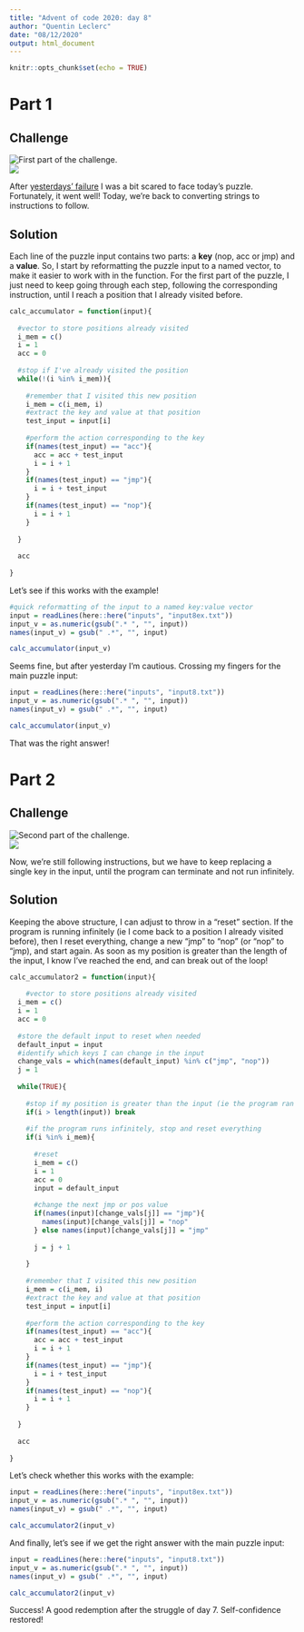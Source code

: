 ```yaml
---
title: "Advent of code 2020: day 8"
author: "Quentin Leclerc"
date: "08/12/2020"
output: html_document
---
```


```r
knitr::opts_chunk$set(echo = TRUE)
```

# Part 1

## Challenge

![First part of the challenge.](../img/day8a1.jpg)\
![](../img/day8a2.jpg)\

After [yesterdays' failure](https://htmlpreview.github.io/?https://github.com/qleclerc/adventofcode20/blob/master/reports/day7.html) I was a bit scared to face today's puzzle. Fortunately, it went
well! Today, we're back to converting strings to instructions to follow.

## Solution

Each line of the puzzle input contains two parts: a **key** (nop, acc or jmp) and
a **value**. So, I start by reformatting the puzzle input to a named vector, to
make it easier to work with in the function. For the first part of the puzzle, I
just need to keep going through each step, following the corresponding instruction,
until I reach a position that I already visited before.

```r

calc_accumulator = function(input){
  
  #vector to store positions already visited
  i_mem = c()
  i = 1
  acc = 0
  
  #stop if I've already visited the position
  while(!(i %in% i_mem)){
    
    #remember that I visited this new position
    i_mem = c(i_mem, i)
    #extract the key and value at that position
    test_input = input[i]
    
    #perform the action corresponding to the key
    if(names(test_input) == "acc"){
      acc = acc + test_input
      i = i + 1
    }
    if(names(test_input) == "jmp"){
      i = i + test_input
    }
    if(names(test_input) == "nop"){
      i = i + 1
    }
    
  }
  
  acc
  
}

```

Let's see if this works with the example!

```r

#quick reformatting of the input to a named key:value vector
input = readLines(here::here("inputs", "input8ex.txt"))
input_v = as.numeric(gsub(".* ", "", input))
names(input_v) = gsub(" .*", "", input)

calc_accumulator(input_v)

```

Seems fine, but after yesterday I'm cautious. Crossing my fingers for the main
puzzle input:

```r

input = readLines(here::here("inputs", "input8.txt"))
input_v = as.numeric(gsub(".* ", "", input))
names(input_v) = gsub(" .*", "", input)

calc_accumulator(input_v)

```

That was the right answer!





# Part 2

## Challenge

![Second part of the challenge.](../img/day8b1.jpg)\
![](../img/day8b2.jpg)\

Now, we're still following instructions, but we have to keep replacing a single
key in the input, until the program can terminate and not run infinitely.

## Solution

Keeping the above structure, I can adjust to throw in a "reset" section. If the
program is running infinitely (ie I come back to a position I already visited
before), then I reset everything, change a new "jmp" to "nop" (or "nop" to "jmp),
and start again. As soon as my position is greater than the length of the input,
I know I've reached the end, and can break out of the loop!

```r

calc_accumulator2 = function(input){
  
    #vector to store positions already visited
  i_mem = c()
  i = 1
  acc = 0
  
  #store the default input to reset when needed
  default_input = input
  #identify which keys I can change in the input
  change_vals = which(names(default_input) %in% c("jmp", "nop"))
  j = 1
  
  while(TRUE){
    
    #stop if my position is greater than the input (ie the program ran all the way)
    if(i > length(input)) break
    
    #if the program runs infinitely, stop and reset everything
    if(i %in% i_mem){
      
      #reset
      i_mem = c()
      i = 1
      acc = 0
      input = default_input
      
      #change the next jmp or pos value
      if(names(input)[change_vals[j]] == "jmp"){
        names(input)[change_vals[j]] = "nop"
      } else names(input)[change_vals[j]] = "jmp"
      
      j = j + 1 
      
    }
    
    #remember that I visited this new position
    i_mem = c(i_mem, i)
    #extract the key and value at that position
    test_input = input[i]
    
    #perform the action corresponding to the key
    if(names(test_input) == "acc"){
      acc = acc + test_input
      i = i + 1
    }
    if(names(test_input) == "jmp"){
      i = i + test_input
    }
    if(names(test_input) == "nop"){
      i = i + 1
    }
    
  }
  
  acc
  
}

```

Let's check whether this works with the example:

```r

input = readLines(here::here("inputs", "input8ex.txt"))
input_v = as.numeric(gsub(".* ", "", input))
names(input_v) = gsub(" .*", "", input)

calc_accumulator2(input_v)

```

And finally, let's see if we get the right answer with the main puzzle input:

```r

input = readLines(here::here("inputs", "input8.txt"))
input_v = as.numeric(gsub(".* ", "", input))
names(input_v) = gsub(" .*", "", input)

calc_accumulator2(input_v)


```

Success! A good redemption after the struggle of day 7. Self-confidence restored!
